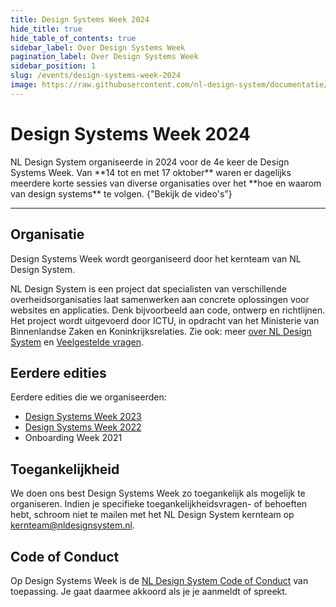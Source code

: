 ```yaml
---
title: Design Systems Week 2024
hide_title: true
hide_table_of_contents: true
sidebar_label: Over Design Systems Week
pagination_label: Over Design Systems Week
sidebar_position: 1
slug: /events/design-systems-week-2024
image: https://raw.githubusercontent.com/nl-design-system/documentatie/assets/dsw-24.png
---
```



# Design Systems Week 2024

<Paragraph lead>
  NL Design System organiseerde in 2024 voor de 4e keer de Design Systems Week. Van **14 tot en met 17 oktober** waren
  er dagelijks meerdere korte sessies van diverse organisaties over het **hoe en waarom van design systems** te volgen.
</Paragraph>

<ActionGroup>
  <DocusaurusLink
    href="/events/design-systems-week-2024/programma"
    className="utrecht-button-link utrecht-button-link--primary-action"
  >
    {"Bekijk de video's"}
    <IconChevronRight />
  </DocusaurusLink>
</ActionGroup>

---

## Organisatie

Design Systems Week wordt georganiseerd door het kernteam van NL Design System.

NL Design System is een project dat specialisten van verschillende overheidsorganisaties laat samenwerken aan concrete oplossingen voor websites en applicaties. Denk bijvoorbeeld aan code, ontwerp en richtlijnen. Het project wordt uitgevoerd door ICTU, in opdracht van het Ministerie van Binnenlandse Zaken en Koninkrijksrelaties. Zie ook: meer [over NL Design System](/project/over-nl-design-system) en [Veelgestelde vragen](/project/faq).

## Eerdere edities

Eerdere edities die we organiseerden:

- [Design Systems Week 2023](/events/design-systems-week-2023)
- [Design Systems Week 2022](/events/design-systems-week-2022)
- Onboarding Week 2021

## Toegankelijkheid

We doen ons best Design Systems Week zo toegankelijk als mogelijk te organiseren. Indien je specifieke toegankelijkheidsvragen- of behoeften hebt, schroom niet te mailen met het NL Design System kernteam op [kernteam@nldesignsystem.nl](mailto:kernteam@nldesignsystem.nl).

## Code of Conduct

Op Design Systems Week is de [NL Design System Code of Conduct](https://github.com/nl-design-system/.github/blob/main/CODE_OF_CONDUCT.nl.md) van toepassing. Je gaat daarmee akkoord als je je aanmeldt of spreekt.
